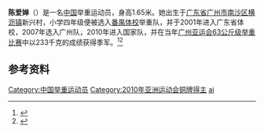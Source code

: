 {{MedalTableTop}}
{{MedalSport | 女子[[举重|举重]]}}
{{MedalCountry | {{CHN}}}}
{{MedalCompetition|[[亚运会|亚运会]]}}
{{MedalBronze|[[2010年亚洲运动会|2010年广州]]|[[2010年亚洲运动会举重比赛_-_女子63公斤级|63公斤级]]}}
{{MedalBottom}}
'''陈爱婵'''（{{bd|1988年|8月8日||}}）是一名[[中国|中国]]举重运动员，身高1.65米。她出生于[[广东省|广东省]][[广州市|广州市]][[南沙区_(广州市)|南沙区]][[横沥镇_(广州市)|横沥镇]]新兴村，小学四年级便被选入[[番禺体校|番禺体校]]举重队，并于2001年进入广东省体校，2007年选入广州队，2010年进入国家队，并在当年[[广州亚运会|广州亚运会]][[2010年亚洲运动会举重比赛_-_女子63公斤级|63公斤级举重比赛]]中以233千克的成绩获得季军。<ref>{{cite web|url=http://www.gz2010.cn/info/CHN_CHN/ZB/ZBB101A_WL@@@@@@@@@@@@@@@CHN_number=200511.html | language=zh-hans | title=陈爱婵 - 简历  |publisher=2010年广州亚运会官方网站 |accessdate=2012-02-04 }}</ref><ref>{{cite web |url=http://www.wzrb.com.cn/article88230_36show.html |language=zh-hans |title=女举63公斤陈爱婵：南沙姑娘农活练出好气力 |publisher=瓯网 |accessdate=2012-02-04 |archive-date=2019-07-13 |archive-url=https://web.archive.org/web/20190713214227/http://www.wzrb.com.cn/article88230_36show.html |dead-url=no }}</ref>
==参考资料==
<references />
{{DEFAULTSORT:chen aichan}}
[[Category:中国举重运动员|Category:中国举重运动员]]
[[Category:2010年亚洲运动会铜牌得主|Category:2010年亚洲运动会铜牌得主]]
[[Category:陈姓|ai]]
{{china-sport-bio-stub}}